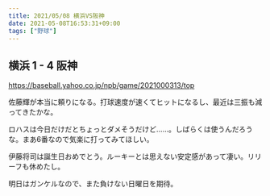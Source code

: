 ```yaml
---
title: 2021/05/08 横浜VS阪神
date: 2021-05-08T16:53:31+09:00
tags: ["野球"]
---
```


## 横浜 1 - 4 阪神

https://baseball.yahoo.co.jp/npb/game/2021000313/top

佐藤輝が本当に頼りになる。打球速度が速くてヒットになるし、最近は三振も減ってきたかな。

ロハスは今日だけだとちょっとダメそうだけど……。しばらくは使うんだろうな。まあ6番なので気楽に打ってみてほしい。

伊藤将司は誕生日おめでとう。ルーキーとは思えない安定感があって凄い。リリーフも休めたし。

明日はガンケルなので、また負けない日曜日を期待。